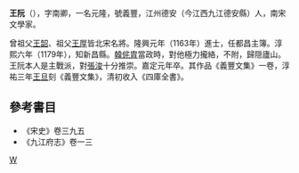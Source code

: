 '''王阮'''（{{bd|1140年||1208年||}}），字南卿，一名元隆，號義豐，江州德安（今江西九江德安縣）人，南宋文學家。

曾祖父[[王韶|王韶]]、祖父[[王厚|王厚]]皆北宋名將。隆興元年（1163年）進士，任都昌主簿。淳熙六年（1179年），知新昌縣。[[韓侂胄|韓侂胄]]當政時，對他極力攏絡，不附，歸隠廬山。王阮本人是主戰派，對[[張浚|張浚]]十分推崇。嘉定元年卒。其作品《義豐文集》一卷，淳祐三年[[王旦|王旦]]刻《義豐文集》，清初收入《四庫全書》。

==參考書目==
* 《宋史》卷三九五
* 《九江府志》卷一三

[[Category:宋朝政治人物|W]]